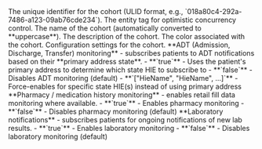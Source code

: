 <ResponseField name="id" type="string" required>
  The unique identifier for the cohort (ULID format, e.g., `018a80c4-292a-7486-a123-09ab76cde234`).
</ResponseField>

<ResponseField name="eTag" type="string" required>
  The entity tag for optimistic concurrency control.
</ResponseField>

<ResponseField name="name" type="string" required>
  The name of the cohort (automatically converted to **uppercase**).
</ResponseField>

<ResponseField name="description" type="string" required>
  The description of the cohort.
</ResponseField>

<ResponseField name="color" type="string" required>
  The color associated with the cohort.
</ResponseField>

<ResponseField name="settings" type="object" required>
  Configuration settings for the cohort.
  <Expandable title="Settings properties">
     <ResponseField name="monitoring" type="object" optional>
      <ResponseField name="adt" type="boolean|array" optional>
        **ADT (Admission, Discharge, Transfer) monitoring** - subscribes patients to ADT notifications based on their **primary address state**.  
        - **`true`** - Uses the patient's primary address to determine which state HIE to subscribe to
        - **`false`** - Disables ADT monitoring (default)
        - **`["HieName", "HieName", ...]`** - Force-enables for specific state HIE(s) instead of using primary address
      </ResponseField>
      <ResponseField name="pharmacy" type="boolean" optional>
        **Pharmacy / medication history monitoring** - enables retail fill data monitoring where available.  
        - **`true`** - Enables pharmacy monitoring
        - **`false`** - Disables pharmacy monitoring (default)
      </ResponseField>
      <ResponseField name="laboratory" type="boolean" optional>
        **Laboratory notifications** - subscribes patients for ongoing notifications of new lab results.  
        - **`true`** - Enables laboratory monitoring
        - **`false`** - Disables laboratory monitoring (default)
      </ResponseField>
    </ResponseField>
  </Expandable>
</ResponseField>
